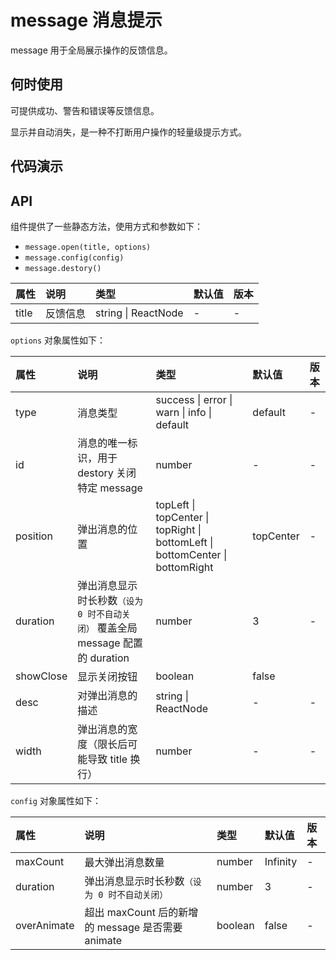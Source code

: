 



# message 消息提示

message 用于全局展示操作的反馈信息。

## 何时使用

可提供成功、警告和错误等反馈信息。

显示并自动消失，是一种不打断用户操作的轻量级提示方式。

## 代码演示

<CodeWrapper>
    <CodeBox title="普通提示" desc={descNormal} code={codeNormal}>
        <DemoNormal />
    </CodeBox>
    <CodeBox title="特殊提示类型" desc={descType} code={codeType}>
        <DemoType />
    </CodeBox>
    <CodeBox title="定位" desc={descPosition} code={codePosition}>
        <DemoPosition />
    </CodeBox>
</CodeWrapper>

## API

组件提供了一些静态方法，使用方式和参数如下：

-   `message.open(title, options)`
-   `message.config(config)`
-   `message.destory()`

<div className="api">

| 属性  | 说明     | 类型                | 默认值 | 版本 |
| :---- | :------- | :------------------ | :----- | :--- |
| title | 反馈信息 | string \| ReactNode | -      | -    |

</div>

`options` 对象属性如下：

<div className="api">

| 属性      | 说明                                                                           | 类型                                                                          | 默认值    | 版本 |
| :-------- | :----------------------------------------------------------------------------- | :---------------------------------------------------------------------------- | :-------- | :--- |
| type      | 消息类型                                                                       | success \| error \| warn \| info \| default                                   | default   | -    |
| id        | 消息的唯一标识，用于 destory 关闭特定 message                                  | number                                                                        | -         | -    |
| position  | 弹出消息的位置                                                                 | topLeft \| topCenter \| topRight \| bottomLeft \| bottomCenter \| bottomRight | topCenter | -    |
| duration  | 弹出消息显示时长秒数`（设为 0 时不自动关闭）` 覆盖全局 message 配置的 duration | number                                                                        | 3         | -    |
| showClose | 显示关闭按钮                                                                   | boolean                                                                       | false     |
| desc      | 对弹出消息的描述                                                               | string \| ReactNode                                                           | -         | -    |
| width     | 弹出消息的宽度（限长后可能导致 title 换行）                                    | number                                                                        | -         | -    |

</div>

`config` 对象属性如下：

<div className="api">

| 属性        | 说明                                              | 类型    | 默认值   | 版本 |
| :---------- | :------------------------------------------------ | :------ | :------- | :--- |
| maxCount    | 最大弹出消息数量                                  | number  | Infinity | -    |
| duration    | 弹出消息显示时长秒数`（设为 0 时不自动关闭）`     | number  | 3        | -    |
| overAnimate | 超出 maxCount 后的新增的 message 是否需要 animate | boolean | false    | -    |

</div>
